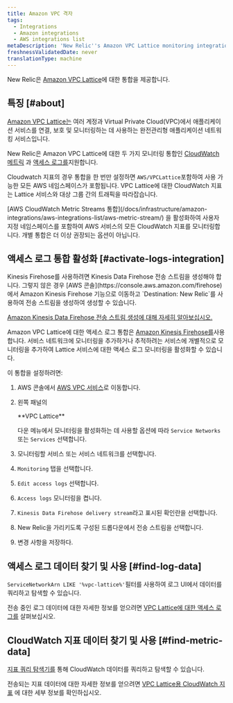 ```yaml
---
title: Amazon VPC 격자
tags:
  - Integrations
  - Amazon integrations
  - AWS integrations list
metaDescription: 'New Relic''s Amazon VPC Lattice monitoring integration: how to enable it, and the data it reports.'
freshnessValidatedDate: never
translationType: machine
---
```


New Relic은 [Amazon VPC Lattice](https://docs.aws.amazon.com/vpc-lattice/latest/ug/what-is-vpc-lattice.html)에 대한 통합을 제공합니다.

## 특징 [#about]

[Amazon VPC Lattice는](https://aws.amazon.com/vpc/lattice/) 여러 계정과 Virtual Private Cloud(VPC)에서 애플리케이션 서비스를 연결, 보호 및 모니터링하는 데 사용하는 완전관리형 애플리케이션 네트워킹 서비스입니다.

New Relic은 Amazon VPC Lattice에 대한 두 가지 모니터링 통합인 [CloudWatch 메트릭](https://docs.aws.amazon.com/vpc-lattice/latest/ug/monitoring-cloudwatch.html) 과 [액세스 로그를](https://docs.aws.amazon.com/vpc-lattice/latest/ug/monitoring-access-logs.html)지원합니다.

Cloudwatch 지표의 경우 통합을 한 번만 설정하면 `AWS/VPCLattice`포함하여 사용 가능한 모든 AWS 네임스페이스가 포함됩니다. VPC Lattice에 대한 CloudWatch 지표는 Lattice 서비스와 대상 그룹 간의 트래픽을 따라잡습니다.

<Callout variant="important">
  [AWS CloudWatch Metric Streams 통합](/docs/infrastructure/amazon-integrations/aws-integrations-list/aws-metric-stream/) 을 활성화하여 사용자 지정 네임스페이스를 포함하여 AWS 서비스의 모든 CloudWatch 지표를 모니터링합니다. 개별 통합은 더 이상 권장되는 옵션이 아닙니다.
</Callout>

## 액세스 로그 통합 활성화 [#activate-logs-integration]

<Callout variant="important">
  Kinesis Firehose를 사용하려면 Kinesis Data Firehose 전송 스트림을 생성해야 합니다. 그렇지 않은 경우 [AWS 콘솔](https://console.aws.amazon.com/firehose) 에서 Amazon Kinesis Firehose 기능으로 이동하고 `Destination: New Relic`를 사용하여 전송 스트림을 생성하여 생성할 수 있습니다.

  [Amazon Kinesis Data Firehose 전송 스트림 생성에 대해 자세히 알아보십시오.](https://docs.aws.amazon.com/firehose/latest/dev/basic-create.html?icmpid=docs_console_unmapped)
</Callout>

Amazon VPC Lattice에 대한 액세스 로그 통합은 [Amazon Kinesis Firehose를](https://aws.amazon.com/kinesis/data-firehose/)사용합니다. 서비스 네트워크에 모니터링을 추가하거나 추적하려는 서비스에 개별적으로 모니터링을 추가하여 Lattice 서비스에 대한 액세스 로그 모니터링을 활성화할 수 있습니다.

이 통합을 설정하려면:

1. AWS 콘솔에서 [AWS VPC 서비스](https://console.aws.amazon.com/vpc)로 이동합니다.

2. 왼쪽 패널의

   <DNT>
     **VPC Lattice**
   </DNT>

   다운 메뉴에서 모니터링을 활성화하는 데 사용할 옵션에 따라 `Service Networks` 또는 `Services` 선택합니다.

3. 모니터링할 서비스 또는 서비스 네트워크를 선택합니다.

4. `Monitoring` 탭을 선택합니다.

5. `Edit access logs` 선택합니다.

6. `Access logs` 모니터링을 켭니다.

7. `Kinesis Data Firehose delivery stream`라고 표시된 확인란을 선택합니다.

8. New Relic을 가리키도록 구성된 드롭다운에서 전송 스트림을 선택합니다.

9. 변경 사항을 저장하다.

## 액세스 로그 데이터 찾기 및 사용 [#find-log-data]

`ServiceNetworkArn LIKE '%vpc-lattice%'`필터를 사용하여 로그 UI에서 데이터를 쿼리하고 탐색할 수 있습니다.

전송 중인 로그 데이터에 대한 자세한 정보를 얻으려면 [VPC Lattice에 대한 액세스 로그를](https://docs.aws.amazon.com/vpc-lattice/latest/ug/monitoring-access-logs.html) 살펴보십시오.

## CloudWatch 지표 데이터 찾기 및 사용 [#find-metric-data]

[지표 쿼리 탐색기를](/docs/data-apis/understand-data/metric-data/query-metric-data-type/) 통해 CloudWatch 데이터를 쿼리하고 탐색할 수 있습니다.

전송되는 지표 데이터에 대한 자세한 정보를 얻으려면 [VPC Lattice용 CloudWatch 지표](https://docs.aws.amazon.com/vpc-lattice/latest/ug/monitoring-cloudwatch.html) 에 대한 세부 정보를 확인하십시오.

